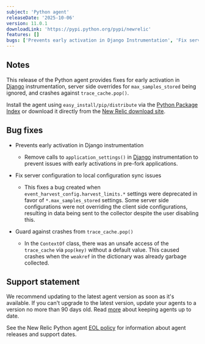 ```yaml
---
subject: 'Python agent'
releaseDate: '2025-10-06'
version: 11.0.1
downloadLink: 'https://pypi.python.org/pypi/newrelic'
features: []
bugs: ['Prevents early activation in Django Instrumentation', 'Fix server configuration to local configuration sync issues', 'Guard against crashes from trace_cache.pop()']
---
```


## Notes

This release of the Python agent provides fixes for early activation in [Django](https://pypi.org/project/Django/) instrumentation, server side overrides for `max_samples_stored` being ignored, and crashes against `trace_cache.pop()`.

Install the agent using `easy_install/pip/distribute` via the [Python Package Index](https://pypi.python.org/pypi/newrelic) or download it directly from the [New Relic download site](https://download.newrelic.com/python_agent/release).

## Bug fixes

* Prevents early activation in Django instrumentation

  * Remove calls to `application_settings()` in [Django](https://pypi.org/project/Django/) instrumentation to prevent issues with early activations in pre-fork applications.

* Fix server configuration to local configuration sync issues

  * This fixes a bug created when `event_harvest_config.harvest_limits.*` settings were deprecated in favor of `*.max_samples_stored` settings. Some server side configurations were not overriding the client side configurations, resulting in data being sent to the collector despite the user disabling this.

* Guard against crashes from `trace_cache.pop()`

  * In the `ContextOf` class, there was an unsafe access of the `trace_cache` via `pop(key)` without a default value. This caused crashes when the `weakref` in the dictionary was already garbage collected.

## Support statement

We recommend updating to the latest agent version as soon as it's available. If you can't upgrade to the latest version, update your agents to a version no more than 90 days old. Read [more](/docs/new-relic-solutions/new-relic-one/install-configure/update-new-relic-agent/) about keeping agents up to date.

See the New Relic Python agent [EOL policy](/docs/apm/agents/python-agent/getting-started/python-agent-eol-policy/) for information about agent releases and support dates.

